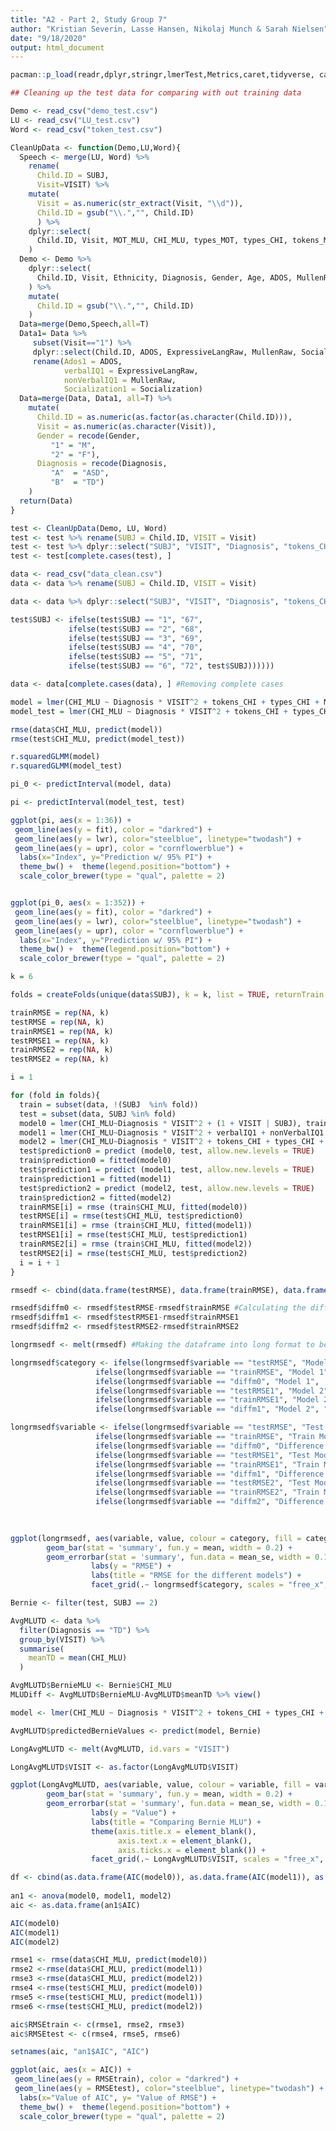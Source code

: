 ```yaml
---
title: "A2 - Part 2, Study Group 7"
author: "Kristian Severin, Lasse Hansen, Nikolaj Munch & Sarah Nielsen"
date: "9/18/2020"
output: html_document
---
```


```r
pacman::p_load(readr,dplyr,stringr,lmerTest,Metrics,caret,tidyverse, caret, data.table, merTools, reshape2, MuMIn)
```

```r
## Cleaning up the test data for comparing with out training data 

Demo <- read_csv("demo_test.csv")
LU <- read_csv("LU_test.csv")
Word <- read_csv("token_test.csv") 

CleanUpData <- function(Demo,LU,Word){
  Speech <- merge(LU, Word) %>% 
    rename(
      Child.ID = SUBJ, 
      Visit=VISIT) %>%
    mutate(
      Visit = as.numeric(str_extract(Visit, "\\d")),
      Child.ID = gsub("\\.","", Child.ID)
      ) %>%
    dplyr::select(
      Child.ID, Visit, MOT_MLU, CHI_MLU, types_MOT, types_CHI, tokens_MOT, tokens_CHI
    )
  Demo <- Demo %>%
    dplyr::select(
      Child.ID, Visit, Ethnicity, Diagnosis, Gender, Age, ADOS, MullenRaw, ExpressiveLangRaw, Socialization
    ) %>%
    mutate(
      Child.ID = gsub("\\.","", Child.ID)
    )
  Data=merge(Demo,Speech,all=T)
  Data1= Data %>% 
     subset(Visit=="1") %>% 
     dplyr::select(Child.ID, ADOS, ExpressiveLangRaw, MullenRaw, Socialization) %>%
     rename(Ados1 = ADOS, 
            verbalIQ1 = ExpressiveLangRaw, 
            nonVerbalIQ1 = MullenRaw,
            Socialization1 = Socialization) 
  Data=merge(Data, Data1, all=T) %>%
    mutate(
      Child.ID = as.numeric(as.factor(as.character(Child.ID))),
      Visit = as.numeric(as.character(Visit)),
      Gender = recode(Gender, 
         "1" = "M",
         "2" = "F"),
      Diagnosis = recode(Diagnosis,
         "A"  = "ASD",
         "B"  = "TD")
    )
  return(Data)
}

test <- CleanUpData(Demo, LU, Word)
test <- test %>% rename(SUBJ = Child.ID, VISIT = Visit)
test <- test %>% dplyr::select("SUBJ", "VISIT", "Diagnosis", "tokens_CHI", "types_CHI", "MOT_MLU", "CHI_MLU", "verbalIQ1", "nonVerbalIQ1", "Socialization1") #Subsetting the variables our model takes
test <- test[complete.cases(test), ]
```

```r
data <- read_csv("data_clean.csv")
data <- data %>% rename(SUBJ = Child.ID, VISIT = Visit)
```

```r
data <- data %>% dplyr::select("SUBJ", "VISIT", "Diagnosis", "tokens_CHI", "types_CHI", "MOT_MLU", "CHI_MLU", "verbalIQ1", "nonVerbalIQ1", "Socialization1") #Subsetting the variables our model takes

test$SUBJ <- ifelse(test$SUBJ == "1", "67",
             ifelse(test$SUBJ == "2", "68",
             ifelse(test$SUBJ == "3", "69",
             ifelse(test$SUBJ == "4", "70",
             ifelse(test$SUBJ == "5", "71",
             ifelse(test$SUBJ == "6", "72", test$SUBJ))))))

data <- data[complete.cases(data), ] #Removing complete cases
```

```r
model = lmer(CHI_MLU ~ Diagnosis * VISIT^2 + tokens_CHI + types_CHI + MOT_MLU + (1 + VISIT | SUBJ), data = data, REML = FALSE) # for train data
model_test = lmer(CHI_MLU ~ Diagnosis * VISIT^2 + tokens_CHI + types_CHI + MOT_MLU + (1 + VISIT | SUBJ), data = test, REML = FALSE) # for test data
```

```r
rmse(data$CHI_MLU, predict(model))
rmse(test$CHI_MLU, predict(model_test))
```

```r
r.squaredGLMM(model)
r.squaredGLMM(model_test)
```


```r
pi_0 <- predictInterval(model, data)

pi <- predictInterval(model_test, test)

ggplot(pi, aes(x = 1:36)) +  
 geom_line(aes(y = fit), color = "darkred") + 
 geom_line(aes(y = lwr), color="steelblue", linetype="twodash") + 
 geom_line(aes(y = upr), color = "cornflowerblue") +
  labs(x="Index", y="Prediction w/ 95% PI") +
  theme_bw() +  theme(legend.position="bottom") +
  scale_color_brewer(type = "qual", palette = 2)


ggplot(pi_0, aes(x = 1:352)) +  
 geom_line(aes(y = fit), color = "darkred") + 
 geom_line(aes(y = lwr), color="steelblue", linetype="twodash") + 
 geom_line(aes(y = upr), color = "cornflowerblue") +
  labs(x="Index", y="Prediction w/ 95% PI") +
  theme_bw() +  theme(legend.position="bottom") +
  scale_color_brewer(type = "qual", palette = 2)
```

```r
k = 6

folds = createFolds(unique(data$SUBJ), k = k, list = TRUE, returnTrain = FALSE) #Creating the folds for the cross validation

trainRMSE = rep(NA, k)
testRMSE = rep(NA, k)
trainRMSE1 = rep(NA, k)
testRMSE1 = rep(NA, k)
trainRMSE2 = rep(NA, k)
testRMSE2 = rep(NA, k)

i = 1

for (fold in folds){
  train = subset(data, !(SUBJ  %in% fold)) 
  test = subset(data, SUBJ %in% fold)
  model0 = lmer(CHI_MLU~Diagnosis * VISIT^2 + (1 + VISIT | SUBJ), train, REML = FALSE)
  model1 = lmer(CHI_MLU~Diagnosis * VISIT^2 + verbalIQ1 + nonVerbalIQ1 + + Socialization1 + MOT_MLU + (1+VISIT|SUBJ), train, REML = FALSE)
  model2 = lmer(CHI_MLU~Diagnosis * VISIT^2 + tokens_CHI + types_CHI + MOT_MLU + (1+VISIT|SUBJ), train, REML = FALSE)
  test$prediction0 = predict (model0, test, allow.new.levels = TRUE)
  train$prediction0 = fitted(model0)
  test$prediction1 = predict (model1, test, allow.new.levels = TRUE)
  train$prediction1 = fitted(model1)
  test$prediction2 = predict (model2, test, allow.new.levels = TRUE)
  train$prediction2 = fitted(model2)
  trainRMSE[i] = rmse (train$CHI_MLU, fitted(model0))
  testRMSE[i] = rmse(test$CHI_MLU, test$prediction0)
  trainRMSE1[i] = rmse (train$CHI_MLU, fitted(model1))
  testRMSE1[i] = rmse(test$CHI_MLU, test$prediction1)
  trainRMSE2[i] = rmse (train$CHI_MLU, fitted(model2))
  testRMSE2[i] = rmse(test$CHI_MLU, test$prediction2)
  i = i + 1
}

rmsedf <- cbind(data.frame(testRMSE), data.frame(trainRMSE), data.frame(testRMSE1), data.frame(trainRMSE1), data.frame(testRMSE2), data.frame(trainRMSE2)) #Making a dataframe of the different vlaues of RMSE for the different models

rmsedf$diffm0 <- rmsedf$testRMSE-rmsedf$trainRMSE #Calculating the difference between the RMSE of the traina nd test data
rmsedf$diffm1 <- rmsedf$testRMSE1-rmsedf$trainRMSE1
rmsedf$diffm2 <- rmsedf$testRMSE2-rmsedf$trainRMSE2

```

```r
longrmsedf <- melt(rmsedf) #Making the dataframe into long format to be able to plot it

longrmsedf$category <- ifelse(longrmsedf$variable == "testRMSE", "Model 1",
                   ifelse(longrmsedf$variable == "trainRMSE", "Model 1", 
                   ifelse(longrmsedf$variable == "diffm0", "Model 1",
                   ifelse(longrmsedf$variable == "testRMSE1", "Model 2",
                   ifelse(longrmsedf$variable == "trainRMSE1", "Model 2", 
                   ifelse(longrmsedf$variable == "diffm1", "Model 2", "Model 3")))))) #Coding the different models for the plot

longrmsedf$variable <- ifelse(longrmsedf$variable == "testRMSE", "Test Model 1",
                   ifelse(longrmsedf$variable == "trainRMSE", "Train Model 1", 
                   ifelse(longrmsedf$variable == "diffm0", "Difference Model 1",
                   ifelse(longrmsedf$variable == "testRMSE1", "Test Model 2",
                   ifelse(longrmsedf$variable == "trainRMSE1", "Train Model 2", 
                   ifelse(longrmsedf$variable == "diffm1", "Difference Model 2",
                   ifelse(longrmsedf$variable == "testRMSE2", "Test Model 3",
                   ifelse(longrmsedf$variable == "trainRMSE2", "Train Model 3", 
                   ifelse(longrmsedf$variable == "diffm2", "Difference Model 3", longrmsedf$variable))))))))) 
                          
                   
```

```r
ggplot(longrmsedf, aes(variable, value, colour = category, fill = category)) +
        geom_bar(stat = 'summary', fun.y = mean, width = 0.2) + 
        geom_errorbar(stat = 'summary', fun.data = mean_se, width = 0.1, colour = 'black') +
                  labs(y = "RMSE") + 
                  labs(title = "RMSE for the different models") + 
                  facet_grid(.~ longrmsedf$category, scales = "free_x", space = "free")

```

```r
Bernie <- filter(test, SUBJ == 2)

AvgMLUTD <- data %>% 
  filter(Diagnosis == "TD") %>% 
  group_by(VISIT) %>% 
  summarise(
    meanTD = mean(CHI_MLU)
  )

AvgMLUTD$BernieMLU <- Bernie$CHI_MLU
MLUDiff <- AvgMLUTD$BernieMLU-AvgMLUTD$meanTD %>% view()

model <- lmer(CHI_MLU ~ Diagnosis * VISIT^2 + tokens_CHI + types_CHI + MOT_MLU + (1+VISIT|SUBJ), data = data, REML = FALSE)

AvgMLUTD$predictedBernieValues <- predict(model, Bernie)

LongAvgMLUTD <- melt(AvgMLUTD, id.vars = "VISIT")

LongAvgMLUTD$VISIT <- as.factor(LongAvgMLUTD$VISIT)
```

```r

ggplot(LongAvgMLUTD, aes(variable, value, colour = variable, fill = variable)) +
        geom_bar(stat = 'summary', fun.y = mean, width = 0.2) + 
        geom_errorbar(stat = 'summary', fun.data = mean_se, width = 0.1, colour = 'black') +
                  labs(y = "Value") + 
                  labs(title = "Comparing Bernie MLU") + 
                  theme(axis.title.x = element_blank(), 
                        axis.text.x = element_blank(),
                        axis.ticks.x = element_blank()) + 
                  facet_grid(.~ LongAvgMLUTD$VISIT, scales = "free_x", space = "free")
```


```r
df <- cbind(as.data.frame(AIC(model0)), as.data.frame(AIC(model1)), as.data.frame(AIC(model2))) %>% melt(.)
            
an1 <- anova(model0, model1, model2)
aic <- as.data.frame(an1$AIC)

AIC(model0)
AIC(model1)
AIC(model2)

rmse1 <- rmse(data$CHI_MLU, predict(model0))
rmse2 <-rmse(data$CHI_MLU, predict(model1))
rmse3 <-rmse(data$CHI_MLU, predict(model2))
rmse4 <-rmse(test$CHI_MLU, predict(model0))
rmse5 <-rmse(test$CHI_MLU, predict(model1))
rmse6 <-rmse(test$CHI_MLU, predict(model2))

aic$RMSEtrain <- c(rmse1, rmse2, rmse3) 
aic$RMSEtest <- c(rmse4, rmse5, rmse6) 

setnames(aic, "an1$AIC", "AIC")

ggplot(aic, aes(x = AIC)) +  
 geom_line(aes(y = RMSEtrain), color = "darkred") + 
 geom_line(aes(y = RMSEtest), color="steelblue", linetype="twodash") + 
  labs(x="Value of AIC", y= "Value of RMSE") +
  theme_bw() +  theme(legend.position="bottom") +
  scale_color_brewer(type = "qual", palette = 2)

```



